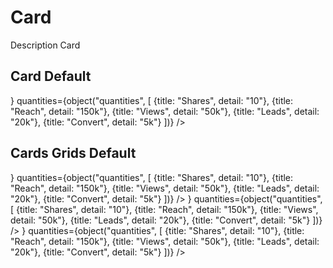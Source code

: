 
<Meta title="Molecules/Card"/>

# Card

Description Card

## Card Default
<Preview withToolbar>
  <Story name="Default">
    <Card
      title={text("title", "Flipp, la aplicación mas increíble de todos los tiempos llego a Brasil")}
      avatar={text("avatar", "https://material-ui.com/static/images/avatar/3.jpg")}
      action={
        <IconButton aria-label="settings">
          <LinkIcon/>
        </IconButton>
      }
      quantities={object("quantities", [
        {title: "Shares", detail: "10"},
        {title: "Reach", detail: "150k"},
        {title: "Views", detail: "50k"},
        {title: "Leads", detail: "20k"},
        {title: "Convert", detail: "5k"}
      ])}
    />
  </Story>
</Preview>

## Cards Grids Default
<Preview withToolbar>
  <Story name="Cards Grid">
    <GridContainer>
      <Card
        title={text("title", "Flipp, la aplicación mas increíble de todos los tiempos llego a Brasil")}
        avatar={text("avatar", "https://material-ui.com/static/images/avatar/3.jpg")}
        action={
          <IconButton aria-label="settings">
            <LinkIcon/>
          </IconButton>
        }
        quantities={object("quantities", [
          {title: "Shares", detail: "10"},
          {title: "Reach", detail: "150k"},
          {title: "Views", detail: "50k"},
          {title: "Leads", detail: "20k"},
          {title: "Convert", detail: "5k"}
        ])}
      />
      <Card
        title={text("title", "Flipp, la aplicación mas increíble de todos los tiempos llego a Brasil")}
        avatar={text("avatar", "https://material-ui.com/static/images/avatar/3.jpg")}
        action={
          <IconButton aria-label="settings">
            <LinkIcon/>
          </IconButton>
        }
        quantities={object("quantities", [
          {title: "Shares", detail: "10"},
          {title: "Reach", detail: "150k"},
          {title: "Views", detail: "50k"},
          {title: "Leads", detail: "20k"},
          {title: "Convert", detail: "5k"}
        ])}
      />
      <Card
        title={text("title", "Flipp, la aplicación mas increíble de todos los tiempos llego a Brasil")}
        avatar={text("avatar", "https://material-ui.com/static/images/avatar/3.jpg")}
        action={
          <IconButton aria-label="settings">
            <LinkIcon/>
          </IconButton>
        }
        quantities={object("quantities", [
          {title: "Shares", detail: "10"},
          {title: "Reach", detail: "150k"},
          {title: "Views", detail: "50k"},
          {title: "Leads", detail: "20k"},
          {title: "Convert", detail: "5k"}
        ])}
      />
    </GridContainer>
  </Story>
</Preview>
